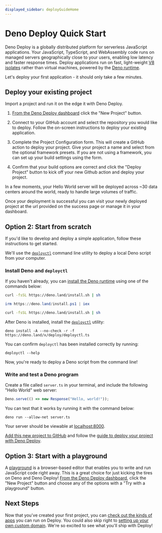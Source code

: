 ```yaml
---
displayed_sidebar: deployGuideHome
---
```


# Deno Deploy Quick Start

Deno Deploy is a globally distributed platform for serverless JavaScript
applications. Your JavaScript, TypeScript, and WebAssembly code runs on managed
servers geographically close to your users, enabling low latency and faster
response times. Deploy applications run on fast, light-weight
[V8 isolates](https://deno.com/blog/anatomy-isolate-cloud) rather than virtual
machines, powered by the [Deno runtime](/runtime/manual).

Let's deploy your first application - it should only take a few minutes.

## <a name="existingproject"></a>Deploy your existing project 

Import a project and run it on the edge it with Deno Deploy. 

1. [From the Deno Deploy dashboard](https://dash.deno.com) click the "New Project" button.

2. Connect to your GitHub account and select the repository you would like to deploy.
Follow the on-screen instructions to deploy your existing application.

3. Complete the Project Configuration form. This will create a GitHub action to deploy your project. Give your project a name and select from the optional framework presets. If you are not using a framework, you can set up your build settings using the form.

4. Confirm that your build options are correct and click the "Deploy Project" button to kick off your new Github action and deploy your project.

In a few moments, your Hello World server will be deployed across ~30 data 
centers around the world, ready to handle large volumes of traffic.

Once your deployment is successful you can visit your newly deployed project at the url provided on the success page or manage it in your dashboard.

## Option 2: Start from scratch

If you'd like to develop and deploy a simple application, follow these
instructions to get started. 

We'll use the [`deployctl`](./deployctl.md) command
line utility to deploy a local Deno script from your computer.

### Install Deno and `deployctl`

If you haven't already, you can 
[install the Deno runtime](/runtime/manual/getting_started/installation) 
using one of the commands below:


<Tabs groupId="operating-systems">
  <TabItem value="mac" label="macOS" default>

```sh
curl -fsSL https://deno.land/install.sh | sh
```

</TabItem>
  <TabItem  value="windows" label="Windows">

```powershell
irm https://deno.land/install.ps1 | iex
```

</TabItem>
  <TabItem value="linux" label="Linux">

```sh
curl -fsSL https://deno.land/install.sh | sh
```

</TabItem>
</Tabs>

After Deno is installed, install the [`deployctl`](./deployctl.md) utility:

```
deno install -A --no-check -r -f https://deno.land/x/deploy/deployctl.ts
```

You can confirm `deployctl` has been installed correctly by running:

```
deployctl --help
```

Now, you're ready to deploy a Deno script from the command line!

### Write and test a Deno program

Create a file called `server.ts` in your terminal, and include the following
"Hello World" web server:

```ts title="server.ts"
Deno.serve(() => new Response("Hello, world!"));
```

You can test that it works by running it with the command below:

```
deno run --allow-net server.ts
```

Your server should be viewable at [localhost:8000](http://localhost:8000). 

[Add this new project to GitHub](https://docs.github.com/en/migrations/importing-source-code/using-the-command-line-to-import-source-code/adding-locally-hosted-code-to-github) and follow the [guide to deploy your project with Deno Deploy](#existingproject).

## Option 3: Start with a playground

A [playground](./playgrounds.md) is a browser-based editor that enables you to
write and run JavaScript code right away. This is a great choice for just
kicking the tires on Deno and Deno Deploy!
[From the Deno Deploy dashboard](https://dash.deno.com), click the "New Project"
button and choose any of the options with a "Try with a playground" button.

## Next Steps

Now that you've created your first project, you can 
[check out the kinds of apps](./use-cases.md) you can run on Deploy. You could 
also skip right to [setting up your own custom domain](./custom-domains.md).
We're so excited to see what you'll ship with Deploy!
